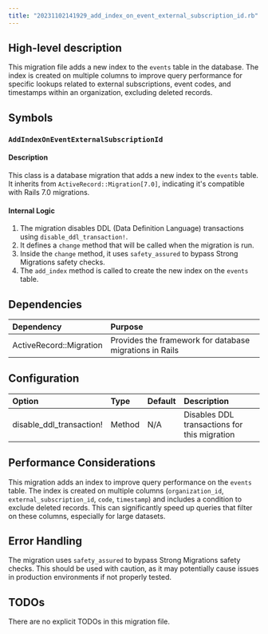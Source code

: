 ```yaml
---
title: "20231102141929_add_index_on_event_external_subscription_id.rb"
---
```


## High-level description
This migration file adds a new index to the `events` table in the database. The index is created on multiple columns to improve query performance for specific lookups related to external subscriptions, event codes, and timestamps within an organization, excluding deleted records.

## Symbols

### `AddIndexOnEventExternalSubscriptionId`
#### Description
This class is a database migration that adds a new index to the `events` table. It inherits from `ActiveRecord::Migration[7.0]`, indicating it's compatible with Rails 7.0 migrations.

#### Internal Logic
1. The migration disables DDL (Data Definition Language) transactions using `disable_ddl_transaction!`.
2. It defines a `change` method that will be called when the migration is run.
3. Inside the `change` method, it uses `safety_assured` to bypass Strong Migrations safety checks.
4. The `add_index` method is called to create the new index on the `events` table.

## Dependencies
| Dependency | Purpose |
|:-----------|:--------|
| ActiveRecord::Migration | Provides the framework for database migrations in Rails |

## Configuration
| Option | Type | Default | Description |
|:-------|:-----|:--------|:------------|
| disable_ddl_transaction! | Method | N/A | Disables DDL transactions for this migration |

## Performance Considerations
This migration adds an index to improve query performance on the `events` table. The index is created on multiple columns (`organization_id`, `external_subscription_id`, `code`, `timestamp`) and includes a condition to exclude deleted records. This can significantly speed up queries that filter on these columns, especially for large datasets.

## Error Handling
The migration uses `safety_assured` to bypass Strong Migrations safety checks. This should be used with caution, as it may potentially cause issues in production environments if not properly tested.

## TODOs
There are no explicit TODOs in this migration file.